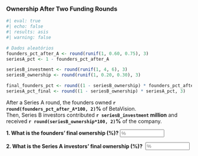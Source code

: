 ###  Ownership After Two Funding Rounds

```r
#| eval: true
#| echo: false
#| results: asis
#| warning: false

# Dados aleatórios
founders_pct_after_A <- round(runif(1, 0.60, 0.75), 3)
seriesA_pct <- 1 - founders_pct_after_A

seriesB_investment <- round(runif(1, 4, 6), 3)
seriesB_ownership <- round(runif(1, 0.20, 0.30), 3)

final_founders_pct <- round((1 - seriesB_ownership) * founders_pct_after_A, 3)
seriesA_pct_final <- round((1 - seriesB_ownership) * seriesA_pct, 3)
```

After a Series A round, the founders owned **`r round(founders_pct_after_A*100, 2)`%** of BetaVision.  
Then, Series B investors contributed **`r seriesB_investment` million** and received **`r round(seriesB_ownership*100, 2)`%** of the company.


::: {.question-block}

<form onsubmit="event.preventDefault();" style="display: flex; align-items: center; gap: 8px;">
  <span ><strong>1. What is the founders’ final ownership (%)?</strong></label>
  <input type="number" id="module1_num_q5a" name="module1_num_q5a" placeholder="%" style="width: 120px;"
         data-correct-answer="`r round(final_founders_pct*100, 2)`" data-tolerance="0.1" />
</form>

<div id="feedback-module1_num_q5a" class="feedback" data-status="" style="display:none;">
✅ Founders’ final ownership = (1 - `r round(seriesB_ownership*100, 2)`%) × `r round(founders_pct_after_A*100,2)`% = **`r round(final_founders_pct*100, 2)`%**
</div>

:::

::: {.question-block}

<form onsubmit="event.preventDefault();" style="display: flex; align-items: center; gap: 8px;">
  <label ><strong>2. What is the Series A investors’ final ownership (%)?</strong></label>
  <input type="number" id="module1_num_q5b" name="module1_num_q5b" placeholder="%" style="width: 120px;"
         data-correct-answer="`r round(seriesA_pct_final*100, 2)`" data-tolerance="0.1" />
</form>

<div id="feedback-module1_num_q5b" class="feedback" data-status="" style="display:none;">
✅ Series A ownership = (1 - `r round(seriesB_ownership*100, 2)`%) × `r round(seriesA_pct*100,2)`% = **`r round(seriesA_pct_final*100, 2)`%**
</div>

:::
